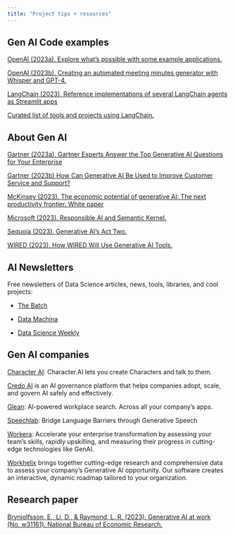 ```yaml
---
title: "Project tips + resources"
---
```



## Gen AI Code examples

[OpenAI (2023a). Explore what's possible with some example applications.](https://platform.openai.com/examples)

[OpenAI (2023b). Creating an automated meeting minutes generator with Whisper and GPT-4.](https://platform.openai.com/docs/tutorials/meeting-minutes)

[LangChain (2023). Reference implementations of several LangChain agents as Streamlit apps](https://github.com/langchain-ai/streamlit-agent)


[Curated list of tools and projects using LangChain.](https://github.com/kyrolabs/awesome-langchain)

## About Gen AI

[Gartner (2023a). Gartner Experts Answer the Top Generative AI Questions for Your Enterprise](https://www.gartner.com/en/topics/generative-ai)

[Gartner (2023b) How Can Generative AI Be Used to Improve Customer Service and Support?](https://www.gartner.com/doc/reprints?id=1-2E78ZDFA&ct=230620&st=sb&ehash=c5175cf5840186517f8d96058802e1bde767c8f4f6b758168f9dd18202f731d6)

[McKinsey (2023). The economic potential of generative AI: The next productivity frontier. White paper](https://www.mckinsey.com/capabilities/mckinsey-digital/our-insights/the-economic-potential-of-generative-ai-the-next-productivity-frontier#introduction)

[Microsoft (2023). Responsible AI and Semantic Kernel.](https://learn.microsoft.com/en-us/semantic-kernel/when-to-use-ai/responsible-ai)

[Sequoia (2023). Generative AI’s Act Two.](https://www.sequoiacap.com/article/generative-ai-act-two/)


[WIRED (2023). How WIRED Will Use Generative AI Tools.](https://www.wired.com/about/generative-ai-policy/)


## AI Newsletters

Free newsletters of Data Science articles, news, tools, libraries, and cool projects:


- [The Batch](https://www.deeplearning.ai/the-batch/)

- [Data Machina](https://datamachina.com/)

- [Data Science Weekly](https://www.datascienceweekly.org/)


## Gen AI companies


[Character AI](https://beta.character.ai/): Character.AI lets you create Characters and talk to them. 

[Credo AI](https://www.credo.ai/product) is an AI governance platform that helps companies adopt, scale, and govern AI safely and effectively.


[Glean](https://glean.com/): AI-powered workplace search. Across all your company's apps.


[Speechlab](https://www.speechlab.ai/): Bridge Language Barriers through Generative Speech

[Workera](https://workera.ai/): Accelerate your enterprise transformation by assessing your team's skills, rapidly upskilling, and measuring their progress in cutting-edge technologies like GenAI.


[Workhelix](https://www.workhelix.com/) brings together cutting-edge research and comprehensive data to assess your company’s Generative AI opportunity. Our software creates an interactive, dynamic roadmap tailored to your organization.


## Research paper

[Brynjolfsson, E., Li, D., & Raymond, L. R. (2023). Generative AI at work (No. w31161). National Bureau of Economic Research.](https://www.nber.org/papers/w31161)